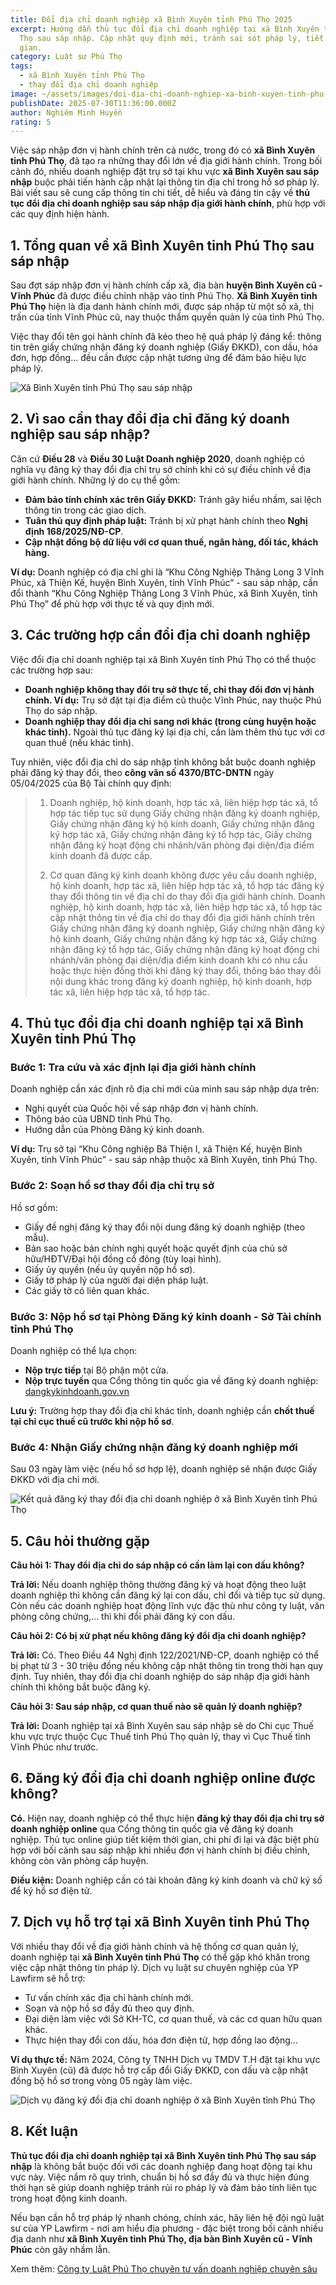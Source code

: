 ```yaml
---
title: Đổi địa chỉ doanh nghiệp xã Bình Xuyên tỉnh Phú Thọ 2025
excerpt: Hướng dẫn thủ tục đổi địa chỉ doanh nghiệp tại xã Bình Xuyên tỉnh Phú
  Thọ sau sáp nhập. Cập nhật quy định mới, tránh sai sót pháp lý, tiết kiệm thời
  gian.
category: Luật sư Phú Thọ
tags:
  - xã Bình Xuyên tỉnh Phú Thọ
  - thay đổi địa chỉ doanh nghiệp
image: ~/assets/images/doi-dia-chi-doanh-nghiep-xa-binh-xuyen-tinh-phu-tho.png
publishDate: 2025-07-30T11:36:00.000Z
author: Nghiêm Minh Huyền
rating: 5
---
```

Việc sáp nhập đơn vị hành chính trên cả nước, trong đó có **xã Bình Xuyên tỉnh Phú Thọ**, đã tạo ra những thay đổi lớn về địa giới hành chính. Trong bối cảnh đó, nhiều doanh nghiệp đặt trụ sở tại khu vực **xã Bình Xuyên sau sáp nhập** buộc phải tiến hành cập nhật lại thông tin địa chỉ trong hồ sơ pháp lý. Bài viết sau sẽ cung cấp thông tin chi tiết, dễ hiểu và đáng tin cậy về **thủ tục đổi địa chỉ doanh nghiệp sau sáp nhập địa giới hành chính**, phù hợp với các quy định hiện hành.

## 1. Tổng quan về xã Bình Xuyên tỉnh Phú Thọ sau sáp nhập

Sau đợt sáp nhập đơn vị hành chính cấp xã, địa bàn **huyện Bình Xuyên cũ - Vĩnh Phúc** đã được điều chỉnh nhập vào tỉnh Phú Thọ. **Xã Bình Xuyên tỉnh Phú Thọ** hiện là địa danh hành chính mới, được sáp nhập từ một số xã, thị trấn của tỉnh Vĩnh Phúc cũ, nay thuộc thẩm quyền quản lý của tỉnh Phú Thọ.

Việc thay đổi tên gọi hành chính đã kéo theo hệ quả pháp lý đáng kể: thông tin trên giấy chứng nhận đăng ký doanh nghiệp (Giấy ĐKKD), con dấu, hóa đơn, hợp đồng... đều cần được cập nhật tương ứng để đảm bảo hiệu lực pháp lý.

![Xã Bình Xuyên tỉnh Phú Thọ sau sáp nhập](~/assets/images/xa-binh-xuyen-tinh-phu-tho-sau-sap-nhap.jpg "Xã Bình Xuyên tỉnh Phú Thọ sau sáp nhập")

## 2. Vì sao cần thay đổi địa chỉ đăng ký doanh nghiệp sau sáp nhập?

Căn cứ **Điều 28** và **Điều 30 Luật Doanh nghiệp 2020**, doanh nghiệp có nghĩa vụ đăng ký thay đổi địa chỉ trụ sở chính khi có sự điều chỉnh về địa giới hành chính. Những lý do cụ thể gồm:

* **Đảm bảo tính chính xác trên Giấy ĐKKD:** Tránh gây hiểu nhầm, sai lệch thông tin trong các giao dịch.
* **Tuân thủ quy định pháp luật:** Tránh bị xử phạt hành chính theo **Nghị định 168/2025/NĐ-CP**.
* **Cập nhật đồng bộ dữ liệu với cơ quan thuế, ngân hàng, đối tác, khách hàng.**

**Ví dụ:** Doanh nghiệp có địa chỉ ghi là “Khu Công Nghiệp Thăng Long 3 Vĩnh Phúc, xã Thiện Kế, huyện Bình Xuyên, tỉnh Vĩnh Phúc” - sau sáp nhập, cần đổi thành “Khu Công Nghiệp Thăng Long 3 Vĩnh Phúc, xã Bình Xuyên, tỉnh Phú Thọ” để phù hợp với thực tế và quy định mới.

## 3. Các trường hợp cần đổi địa chỉ doanh nghiệp

Việc đổi địa chỉ doanh nghiệp tại xã Bình Xuyên tỉnh Phú Thọ có thể thuộc các trường hợp sau:

* **Doanh nghiệp không thay đổi trụ sở thực tế, chỉ thay đổi đơn vị hành chính. Ví dụ:** Trụ sở đặt tại địa điểm cũ thuộc Vĩnh Phúc, nay thuộc Phú Thọ do sáp nhập.
* **Doanh nghiệp thay đổi địa chỉ sang nơi khác (trong cùng huyện hoặc khác tỉnh).** Ngoài thủ tục đăng ký lại địa chỉ, cần làm thêm thủ tục với cơ quan thuế (nếu khác tỉnh).

Tuy nhiên, việc đổi địa chỉ do sáp nhập tỉnh không bắt buộc doanh nghiệp phải đăng ký thay đổi, theo **công văn số 4370/BTC-DNTN** ngày 05/04/2025 của Bộ Tài chính quy định:

> 1. Doanh nghiệp, hộ kinh doanh, hợp tác xã, liên hiệp hợp tác xã, tổ hợp tác tiếp tục sử dụng Giấy chứng nhận đăng ký doanh nghiệp, Giấy chứng nhận đăng ký hộ kinh doanh, Giấy chứng nhận đăng ký hợp tác xã, Giấy chứng nhận đăng ký tổ hợp tác, Giấy chứng nhận đăng ký hoạt động chi nhánh/văn phòng đại diện/địa điểm kinh doanh đã được cấp.
>
> 2. Cơ quan đăng ký kinh doanh không được yêu cầu doanh nghiệp, hộ kinh doanh, hợp tác xã, liên hiệp hợp tác xã, tổ hợp tác đăng ký thay đổi thông tin về địa chỉ do thay đổi địa giới hành chính. Doanh nghiệp, hộ kinh doanh, hợp tác xã, liên hiệp hợp tác xã, tổ hợp tác cập nhật thông tin về địa chỉ do thay đổi địa giới hành chính trên Giấy chứng nhận đăng ký doanh nghiệp, Giấy chứng nhận đăng ký hộ kinh doanh, Giấy chứng nhận đăng ký hợp tác xã, Giấy chứng nhận đăng ký tổ hợp tác, Giấy chứng nhận đăng ký hoạt động chi nhánh/văn phòng đại diện/địa điểm kinh doanh khi có nhu cầu hoặc thực hiện đồng thời khi đăng ký thay đổi, thông báo thay đổi nội dung khác trong đăng ký doanh nghiệp, hộ kinh doanh, hợp tác xã, liên hiệp hợp tác xã, tổ hợp tác.

## 4. Thủ tục đổi địa chỉ doanh nghiệp tại xã Bình Xuyên tỉnh Phú Thọ

### Bước 1: Tra cứu và xác định lại địa giới hành chính

Doanh nghiệp cần xác định rõ địa chỉ mới của mình sau sáp nhập dựa trên:

* Nghị quyết của Quốc hội về sáp nhập đơn vị hành chính.
* Thông báo của UBND tỉnh Phú Thọ.
* Hướng dẫn của Phòng Đăng ký kinh doanh.

**Ví dụ:** Trụ sở tại “Khu Công nghiệp Bá Thiện I, xã Thiện Kế, huyện Bình Xuyên, tỉnh Vĩnh Phúc” - sau sáp nhập thuộc xã Bình Xuyên, tỉnh Phú Thọ.

### Bước 2: Soạn hồ sơ thay đổi địa chỉ trụ sở

Hồ sơ gồm:

* Giấy đề nghị đăng ký thay đổi nội dung đăng ký doanh nghiệp (theo mẫu).
* Bản sao hoặc bản chính nghị quyết hoặc quyết định của chủ sở hữu/HĐTV/Đại hội đồng cổ đông (tùy loại hình).
* Giấy ủy quyền (nếu ủy quyền nộp hồ sơ).
* Giấy tờ pháp lý của người đại diện pháp luật.
* Các giấy tờ có liên quan khác.

### Bước 3: Nộp hồ sơ tại Phòng Đăng ký kinh doanh - Sở Tài chính tỉnh Phú Thọ

Doanh nghiệp có thể lựa chọn:

* **Nộp trực tiếp** tại Bộ phận một cửa.
* **Nộp trực tuyến** qua Cổng thông tin quốc gia về đăng ký doanh nghiệp: [dangkykinhdoanh.gov.vn](https://dangkykinhdoanh.gov.vn/vn/Pages/Trangchu.aspx)

**Lưu ý:** Trường hợp thay đổi địa chỉ khác tỉnh, doanh nghiệp cần **chốt thuế tại chi cục thuế cũ trước khi nộp hồ sơ**.

### Bước 4: Nhận Giấy chứng nhận đăng ký doanh nghiệp mới

Sau 03 ngày làm việc (nếu hồ sơ hợp lệ), doanh nghiệp sẽ nhận được Giấy ĐKKD với địa chỉ mới.

![Kết quả đăng ký thay đổi địa chỉ doanh nghiệp ở xã Bình Xuyên tỉnh Phú Thọ](~/assets/images/ket-qua-dang-ky-thay-doi-dia-chi-doanh-nghiep-o-xa-binh-xuyen-tinh-phu-tho.jpg "Kết quả đăng ký thay đổi địa chỉ doanh nghiệp ở xã Bình Xuyên tỉnh Phú Thọ")

## 5. Câu hỏi thường gặp

**Câu hỏi 1: Thay đổi địa chỉ do sáp nhập có cần làm lại con dấu không?**

**Trả lời:** Nếu doanh nghiệp thông thường đăng ký và hoạt động theo luật doanh nghiệp thì không cần đăng ký lại con dấu, chỉ đổi và tiếp tục sử dụng. Còn nếu các doanh nghiệp hoạt động lĩnh vực đặc thù như công ty luật, văn phòng công chứng,... thì khi đổi phải đăng ký con dấu.

**Câu hỏi 2: Có bị xử phạt nếu không đăng ký đổi địa chỉ doanh nghiệp?**

**Trả lời:** Có. Theo Điều 44 Nghị định 122/2021/NĐ-CP, doanh nghiệp có thể bị phạt từ 3 - 30 triệu đồng nếu không cập nhật thông tin trong thời hạn quy định. Tuy nhiên, thay đổi địa chỉ doanh nghiệp do sáp nhập địa giới hành chính thì không bắt buộc đăng ký.

**Câu hỏi 3: Sau sáp nhập, cơ quan thuế nào sẽ quản lý doanh nghiệp?**

**Trả lời:** Doanh nghiệp tại xã Bình Xuyên sau sáp nhập sẽ do Chi cục Thuế khu vực trực thuộc Cục Thuế tỉnh Phú Thọ quản lý, thay vì Cục Thuế tỉnh Vĩnh Phúc như trước.

## 6. Đăng ký đổi địa chỉ doanh nghiệp online được không?

**Có.** Hiện nay, doanh nghiệp có thể thực hiện **đăng ký thay đổi địa chỉ trụ sở doanh nghiệp online** qua Cổng thông tin quốc gia về đăng ký doanh nghiệp. Thủ tục online giúp tiết kiệm thời gian, chi phí đi lại và đặc biệt phù hợp với bối cảnh sau sáp nhập khi nhiều đơn vị hành chính bị điều chỉnh, không còn văn phòng cấp huyện.

**Điều kiện:** Doanh nghiệp cần có tài khoản đăng ký kinh doanh và chữ ký số để ký hồ sơ điện tử.

## 7. Dịch vụ hỗ trợ tại xã Bình Xuyên tỉnh Phú Thọ

Với nhiều thay đổi về địa giới hành chính và hệ thống cơ quan quản lý, doanh nghiệp tại **xã Bình Xuyên tỉnh Phú Thọ** có thể gặp khó khăn trong việc cập nhật thông tin pháp lý. Dịch vụ luật sư chuyên nghiệp của YP Lawfirm sẽ hỗ trợ:

* Tư vấn chính xác địa chỉ hành chính mới.
* Soạn và nộp hồ sơ đầy đủ theo quy định.
* Đại diện làm việc với Sở KH-TC, cơ quan thuế, và các cơ quan hữu quan khác.
* Thực hiện thay đổi con dấu, hóa đơn điện tử, hợp đồng lao động…

**Ví dụ thực tế:** Năm 2024, Công ty TNHH Dịch vụ TMDV T.H đặt tại khu vực Bình Xuyên (cũ) đã được hỗ trợ cấp đổi Giấy ĐKKD, con dấu và cập nhật đồng bộ hồ sơ trong vòng 05 ngày làm việc.

![Dịch vụ đăng ký đổi địa chỉ doanh nghiệp ở xã Bình Xuyên tỉnh Phú Thọ](~/assets/images/doi-dia-chi-doanh-nghiep-xa-binh-xuyen-tinh-phu-tho.png "Dịch vụ đăng ký đổi địa chỉ doanh nghiệp ở xã Bình Xuyên tỉnh Phú Thọ")

## 8. Kết luận

**Thủ tục đổi địa chỉ doanh nghiệp tại xã Bình Xuyên tỉnh Phú Thọ sau sáp nhập** là không bắt buộc đối với các doanh nghiệp đang hoạt động tại khu vực này. Việc nắm rõ quy trình, chuẩn bị hồ sơ đầy đủ và thực hiện đúng thời hạn sẽ giúp doanh nghiệp tránh rủi ro pháp lý và đảm bảo tính liên tục trong hoạt động kinh doanh.

Nếu bạn cần hỗ trợ pháp lý nhanh chóng, chính xác, hãy liên hệ đội ngũ luật sư của YP Lawfirm - nơi am hiểu địa phương - đặc biệt trong bối cảnh nhiều địa danh như **xã Bình Xuyên tỉnh Phú Thọ, địa bàn Bình Xuyên cũ - Vĩnh Phúc** còn gây nhầm lẫn.

Xem thêm: [Công ty Luật Phú Thọ chuyên tư vấn doanh nghiệp chuyên sâu](https://yplawfirm.vn/tin-tuc/cong-ty-luat-phu-tho-chuyen-tu-van-doanh-nghiep-chuyen-sau)
